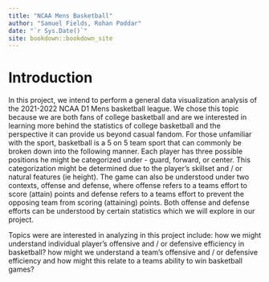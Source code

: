```yaml
--- 
title: "NCAA Mens Basketball"
author: "Samuel Fields, Rohan Poddar"
date: "`r Sys.Date()`"
site: bookdown::bookdown_site
---
```


# Introduction

In this project, we intend to perform a general data visualization analysis of the 2021-2022 NCAA D1 Mens basketball league. We chose this topic because we are both fans of college basketball and are we interested in learning more behind the statistics of college basketball and the perspective it can provide us beyond casual fandom. For those unfamiliar with the sport, basketball is a 5 on 5 team sport that can commonly be broken down into the following manner. Each player has three possible positions he might be categorized under - guard, forward, or center. This categorization might be determined due to the player's skillset and / or natural features (ie height). The game can also be understood under two contexts, offense and defense, where offense refers to a teams effort to score (attain) points and defense refers to a teams effort to prevent the opposing team from scoring (attaining) points. Both offense and defense efforts can be understood by certain statistics which we will explore in our project.

Topics were are interested in analyzing in this project include: how we might understand individual player's offensive and / or defensive efficiency in basketball? how might we understand a team's offensive and / or defensive efficiency and how might this relate to a teams ability to win basketball games?